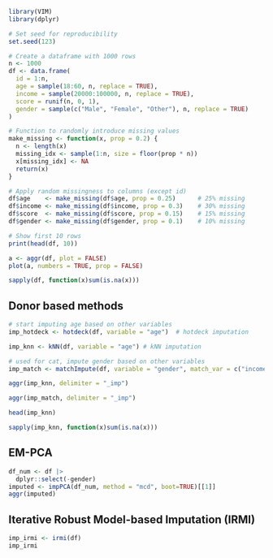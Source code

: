 ```r
library(VIM)
library(dplyr)

```


```r
# Set seed for reproducibility
set.seed(123)

# Create a dataframe with 1000 rows
n <- 1000
df <- data.frame(
  id = 1:n,
  age = sample(18:60, n, replace = TRUE),
  income = sample(20000:100000, n, replace = TRUE),
  score = runif(n, 0, 1),
  gender = sample(c("Male", "Female", "Other"), n, replace = TRUE)
)

# Function to randomly introduce missing values
make_missing <- function(x, prop = 0.2) {
  n <- length(x)
  missing_idx <- sample(1:n, size = floor(prop * n))
  x[missing_idx] <- NA
  return(x)
}

# Apply random missingness to columns (except id)
df$age    <- make_missing(df$age, prop = 0.25)      # 25% missing
df$income <- make_missing(df$income, prop = 0.3)    # 30% missing
df$score  <- make_missing(df$score, prop = 0.15)    # 15% missing
df$gender <- make_missing(df$gender, prop = 0.1)    # 10% missing

# Show first 10 rows
print(head(df, 10))


```

```r
a <- aggr(df, plot = FALSE)
plot(a, numbers = TRUE, prop = FALSE)
```

```r
sapply(df, function(x)sum(is.na(x)))
```

## Donor based methods

```r
# start imputing age based on other variables
imp_hotdeck <- hotdeck(df, variable = "age")  # hotdeck imputation

imp_knn <- kNN(df, variable = "age") # kNN imputation

# used for cat, impute gender based on other variables
imp_match <- matchImpute(df, variable = "gender", match_var = c("income","score","age")) # match imputation

aggr(imp_knn, delimiter = "_imp")
```

```r
aggr(imp_match, delimiter = "_imp")
```

```r
head(imp_knn)
```

```r
sapply(imp_knn, function(x)sum(is.na(x)))
```

## EM-PCA

```r
df_num <- df |> 
  dplyr::select(-gender)
imputed <- impPCA(df_num, method = "mcd", boot=TRUE)[[1]]
aggr(imputed)
```
## Iterative Robust Model-based Imputation (IRMI)

```r
imp_irmi <- irmi(df)
imp_irmi
```

